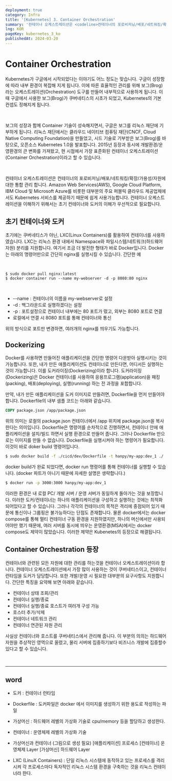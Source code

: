 ```yaml
---
deployment: true
category: Infra
title: '[Kubernetes] 3. Container Orchestration'
summary: '컨테이너 오케스트레이션은 <codeline>컨테이너의 포로비저닝/배포/네트워킹/확장/가용성/자원에 대한 통합 관리</codeline> 합니다.'
lng: KOR
pageKey: kubernetes_3_ko
publishedAt: 2024-03-20
---
```


# Container Orchestration

Kubernetes가 구글에서 시작되었다는 이야기도 어느 정도는 맞습니다. 구글이 성장함에 따라 내부 환경이 복잡해 지게 됩니다.
이에 따른 효율적인 관리를 위해 보그(Brog)라는 오케스트레이션(Orchestration) 도구를 만들어 내부적으로 사용하게 됩니다.
이때 구글에서 사용한 보그(Brog)가 쿠버네티스의 시초가 되었고, Kubernetes의 기본 컨셉도 정해지게 됩니다.

<br />

보그의 성장과 함께 Container 기술이 성숙해지면서, 구글은 보그를 리눅스 재단에 기부하게 됩니다.
리눅스 재단에서는 클라우드 네이티브 컴퓨팅 재단(CNCF, Cloud Native Computing Foundation)을 만들었고,
시드 기술로 기부받은 보그(Brog)를 바탕으로, 오픈소스 Kubernetes 1.0을 발표합니다.
2015년 등장과 동시에 개발환경/운영환경의 큰 변화를 가져왔고, 현 시점에서 가장 표준화된 컨테이너 오케스트레이션(Container Orchestration)이라고 할 수 있습니다.

<br />

컨테이너 오케스트레이션은 <codeline>컨테이너의 포로비저닝/배포/네트워킹/확장/가용성/자원에 대한 통합 관리</codeline> 합니다.
Amazon Web Services(AWS), Google Cloud Platform, IBM Cloud 및 Microsoft Azure를 비롯한 대부분의 주요 퍼블릭 클라우드 제공업체에서도 Kubernetes 서비스를 제공하기 때문에 쉽게 사용가능합니다. 컨테이너 오케스트레이션을 이해하기 위해서는 초기 컨테이너와 도커의 이해가 우선적으로 필요합니다.

## 초기 컨테이너와 도커

초기에는 쿠버네티스가 아닌, LXC(Linux Containers)를 활용하여 컨테이너를 사용하였습니다. LXC는 리눅스 환경 내에서 Namespace와 파일시스템/네트워크(하드웨어 자원) 분리를 지원합니다. 여기서 조금 더 발전한 형태가 바로 Docker입니다. Docker는 아래의 명령어만으로 간단히 nginx를 실행시킬 수 있습니다. 간단한 예

<br />

```
$ sudo docker pull nginx:latest
$ docker container run --name my-webserver -d -p 8080:80 nginx
```

<br />

- --name : 컨테이너의 이름을 my-webserver로 설정
- -d : 백그라운드로 실행하겠다는 설정
- -p : 포트설정으로 컨테이너 내부에는 80 포트가 떴고, 외부는 8080 포트로 연결
- 로컬에서 연결 시 8080 포트를 통해 컨테이너와 통신

위의 방식으로 포트만 변경하면, 여러개의 nginx를 띄우기도 가능합니다.

## Dockerizing

Docker를 사용하면 만들어진 애플리케이션을 간단한 명령어 다운받아 실행시키는 것이 가능합니다. 또한, 내가 만든 애플리케이션도 컨테이너로 만든다면, 어디서든 실행하는 것이 가능합니다. 이를 도커라이징(Dockerizing)이라 합니다. <codeline>도커라이징(Dockerizing)은 Docker 컨테이너를 사용하여 응용프로그램(application)을 패킹(packing), 배포(deploying), 실행(running) 하는 전 과정</codeline>을 포합합니다.

만약, 내가 만든 애플리케이션을 도커 이미지로 만들려면, Dockerfile을 먼저 만들어야 합니다. Dockerfile의 내부 샘플 코드는 아래와 같습니다.

```Dockerfile
COPY package.json /app/package.json
```

위의 의미는 로컬의 package.json 컨테이너에서 /app 위치에 package.json을 복사한다는 의미입니다. Dockerfile은 명령어를 순차적으로 진행하면서, 컨테이너 안에 애플리케이션을 설치/빌드 하면서 실행 환경으로 만들어 줍니다. 그러나 Dockerfile 만으로는 이미지를 만들 수 없습니다. Dockerfile을 실행시켜야 하는 명령어가 필요합니다. 이것이 바로 <codeline>doker build</codeline> 명령어입니다.

```bash
$ sudo docker build -f ./cicd/dev/Dockerfile -t hanpy/my-app:dev_1 ./
```

docker build가 완료 되었다면, <codeline>docker run</codeline> 명령어를 통해 컨테이너를 실행할 수 있습니다.
(docker 파트가 아니기 때문에 자세한 설명은 생략합니다.)

```bash
$ docker run -p 3000:3000 hanpy/my-app:dev_1
```

이러한 환경은 내 로컬 PC/ 개발 서버 / 운영 서버가 동일하게 돌아가는 것을 보장합니다. 이러한 도커/컨테이너는 하나의 애플리케이션을 구성하고 실행하는 것에는 최적화 되어있다고 할 수 있습니다. 그러나 각각의 컨테이너의 목적은 격리에 중점되어 있기 때문에 통신이나 그룹핑은 불가능하다는 단점도 존재합니다. 물론 docker에서는 docker compose를 통해 멀티 컨테이너 구동 환경을 지원하였지만, 하나의 머신에서만 사용되어야만 했기 때문에, 여러 서버를 동시에 띄우는 운영환경(MSA)에서는 docker compose도 제약이 많았습니다. 이러한 제약은 Kubenetes의 등장으로 해결됩니다.

## Container Orchestration 등장

컨테이너와 관련된 모든 자원에 대한 관리를 하는것을 컨테이너 오케스트레이션이라 합니다. 컨테이너 오케스트레이션에서 가장 많이 사용하는 것이 쿠버네티스이고, 컨테이너 런타임을 도커가 담당합니다. 또한 개발/운영 시 필요한 대부분의 요구사항도 지원합니다. 간단한 특징을 요약해 보면 아래와 같습니다.

- 컨테이너 상태 조회/관리
- 컨테이너 실행/종료
- 컨테이너 실행/종료 호스트가 여러개 구성 가능
- 호스터 추가/삭제
- 컨테이너 네트워크 관리
- 컨테이너 연관된 자원 관리

사실상 컨테이너와 호스트를 쿠버네티스에서 관리해 줍니다. 이 부분의 의의는 하드웨어 자원을 추상적인 영역으로 올렸고, 물리 서버에 집중하기보다 비즈니스 개발에 집중할수 있다고 할 수 있습니다.

<br />

---

## word

- 도커 : 컨테이너 런타임
- Dockerfile : 도커파일은 docker 에서 이미지를 생성하기 위한 용도로 작성하는 파일
- 가상머신 : 하드웨어 레벨의 가상화 기술로 cpu/memory 등을 할당하고 생성한다.
- 컨테이너 : 운영체제 레벨의 가상화 기술
- 가상머신과 컨테이너
  (그림으로 생성 필요)
  [애플리케이션] 프로세스
  [컨테이너] 운영체제 Layer
  [가상머신] 하드웨어 Layer

- LXC (LinuX Containers) : 단일 리눅스 시스템에 동작하고 있는 프로세스를 격리시켜 각 프로세스마다 독자적인 리눅스 시스템 환경을 구축하는 것을 리눅스 컨테이너라 한다.
